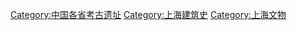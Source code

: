 [[Category:中国各省考古遗址|Category:中国各省考古遗址]]
[[Category:上海建筑史|Category:上海建筑史]]
[[Category:上海文物|Category:上海文物]]